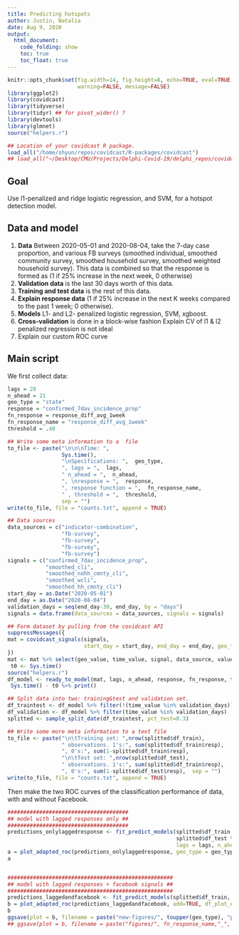 ```yaml
---
title: Predicting hotspots
author: Justin, Natalia 
date: Aug 9, 2020
output:
  html_document:
    code_folding: show
    toc: true
    toc_float: true
---
```


```r
knitr::opts_chunk$set(fig.width=14, fig.height=8, echo=TRUE, eval=TRUE, cache=TRUE,
                      warning=FALSE, message=FALSE)
library(ggplot2)
library(covidcast)
library(tidyverse)
library(tidyr) ## for pivot_wider() ?
library(devtools)
library(glmnet)
source("helpers.r")

## Location of your covidcast R package.
load_all("/home/shyun/repos/covidcast/R-packages/covidcast")
## load_all("~/Desktop/CMU/Projects/Delphi-Covid-19/delphi_repos/covidcast/R-packages/covidcast")
```

## Goal

Use l1-penalized and ridge logistic regression, and SVM, for a hotspot detection
model.

## Data and model 

1. **Data** Between 2020-05-01 and 2020-08-04, take the 7-day case proportion,
   and various FB surveys (smoothed individual, smoothed community survey,
   smoothed household survey, smoothed weighted household survey). This data is
   combined so that the response is formed as (1 if 25% increase in the next
   week, 0 otherwise)
2. **Validation data** is the last 30 days worth of this data.
3. **Training and test data** is the rest of this data.
4. **Explain response data** (1 if 25% increase in the next K weeks compared to
   the past 1 week; 0 otherwise).
5. **Models** L1- and L2- penalized logistic regression, SVM, xgboost.
5. **Cross-validation** is done in a block-wise fashion   Explain CV of l1 \& l2 penalized regression is not ideal
6. Explain our custom ROC curve


## Main script

We first collect data:

```r
lags = 28
n_ahead = 21
geo_type = "state"
response = "confirmed_7dav_incidence_prop"
fn_response = response_diff_avg_1week
fn_response_name = "response_diff_avg_1week"
threshold = .40

## Write some meta information to a  file
to_file <- paste("\n\n\nTime: ",
                 Sys.time(),
                 "\nSpecifications: ",  geo_type,
                 ", lags = ",  lags,
                 " n_ahead = ",  n_ahead,
                 ", \nresponse = ",  response,
                 ", response function = ",  fn_response_name,
                 " , threshold = ",  threshold,
                 sep = "")
write(to_file, file = "counts.txt", append = TRUE)

## Data sources
data_sources = c("indicator-combination", 
                 "fb-survey", 
                 "fb-survey", 
                 "fb-survey", 
                 "fb-survey")
signals = c("confirmed_7dav_incidence_prop", 
            "smoothed_cli", 
            "smoothed_nohh_cmnty_cli", 
            "smoothed_wcli", 
            "smoothed_hh_cmnty_cli")
start_day = as.Date("2020-05-01")
end_day = as.Date("2020-08-04")
validation_days = seq(end_day-30, end_day, by = "days")
signals = data.frame(data_sources = data_sources, signals = signals)

## Form dataset by pulling from the covidcast API
suppressMessages({
mat = covidcast_signals(signals,
                        start_day = start_day, end_day = end_day, geo_type = geo_type)
})
mat <- mat %>% select(geo_value, time_value, signal, data_source, value) 
 t0 <- Sys.time()
source("helpers.r")
df_model <- ready_to_model(mat, lags, n_ahead, response, fn_response, threshold)
 Sys.time() - t0 %>% print()

## Split data into two: training&test and validation set.
df_traintest <- df_model %>% filter(!(time_value %in% validation_days))
df_validation <- df_model %>% filter(time_value %in% validation_days)
splitted <- sample_split_date(df_traintest, pct_test=0.3)

## Write some more meta information to a text file
to_file <- paste("\n\tTraining set: ",nrow(splitted$df_train),
                 " observations. 1's:", sum(splitted$df_train$resp),
                 ", 0's:", sum(1-splitted$df_train$resp),
                 "\n\tTest set: ",nrow(splitted$df_test),
                 " observations. 1's:", sum(splitted$df_train$resp),
                 ", 0's:", sum(1-splitted$df_test$resp),  sep = "")
write(to_file, file = "counts.txt", append = TRUE)
```

Then make the two ROC curves of the classification performance of data, with and
without Facebook.

```r
######################################
## model with lagged responses only ##
###################################### 
predictions_onlylaggedresponse <- fit_predict_models(splitted$df_train %>% select(geo_value, time_value, resp, contains(response)), 
                                                     splitted$df_test %>% select(geo_value, time_value, resp, contains(response)),
                                                     lags = lags, n_ahead = n_ahead)
a = plot_adapted_roc(predictions_onlylaggedresponse, geo_type = geo_type)
a


####################################################
## model with lagged responses + facebook signals ##
####################################################
predictions_laggedandfacebook <- fit_predict_models(splitted$df_train, splitted$df_test, lags = lags, n_ahead = n_ahead)
b = plot_adapted_roc(predictions_laggedandfacebook, add=TRUE, df_plot_existing=a, geo_type = geo_type)
b
ggsave(plot = b, filename = paste("new-figures/", toupper(geo_type), "precrecall_lag", lags,"_nahead", n_ahead, ".png", sep = ""), width = 12, height = 8, dpi = 200)
## ggsave(plot = b, filename = paste("figures/", fn_response_name,"_", threshold*100, "/", toupper(geo_type), "precrecall_lag", lags,"_nahead", n_ahead, ".png", sep = ""), width = 12, height = 8, dpi = 200) 
```
